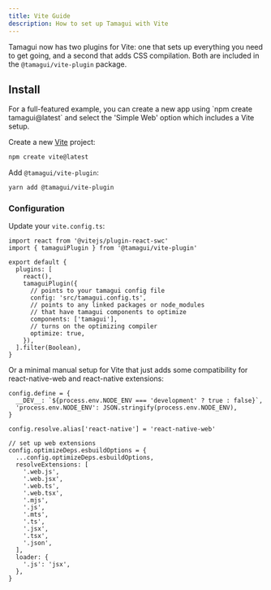 ```yaml
---
title: Vite Guide
description: How to set up Tamagui with Vite
---
```


Tamagui now has two plugins for Vite: one that sets up everything you need to get going, and a second that adds CSS compilation. Both are included in the `@tamagui/vite-plugin` package.

## Install

<Notice>
For a full-featured example, you can create a new app using `npm create tamagui@latest` and select the 'Simple Web' option which includes a Vite setup.
</Notice>

Create a new [Vite](https://vitejs.dev/guide/#scaffolding-your-first-vite-project) project:

```bash
npm create vite@latest
```

Add `@tamagui/vite-plugin`:

```bash
yarn add @tamagui/vite-plugin
```

### Configuration

Update your `vite.config.ts`:

```tsx fileName="vite.config.ts"
import react from '@vitejs/plugin-react-swc'
import { tamaguiPlugin } from '@tamagui/vite-plugin'

export default {
  plugins: [
    react(),
    tamaguiPlugin({
      // points to your tamagui config file
      config: 'src/tamagui.config.ts',
      // points to any linked packages or node_modules
      // that have tamagui components to optimize
      components: ['tamagui'],
      // turns on the optimizing compiler
      optimize: true,
    }),
  ].filter(Boolean),
}
```

Or a minimal manual setup for Vite that just adds some compatibility for react-native-web and react-native extensions:

```tsx showMore
config.define = {
  __DEV__: `${process.env.NODE_ENV === 'development' ? true : false}`,
  'process.env.NODE_ENV': JSON.stringify(process.env.NODE_ENV),
}

config.resolve.alias['react-native'] = 'react-native-web'

// set up web extensions
config.optimizeDeps.esbuildOptions = {
  ...config.optimizeDeps.esbuildOptions,
  resolveExtensions: [
    '.web.js',
    '.web.jsx',
    '.web.ts',
    '.web.tsx',
    '.mjs',
    '.js',
    '.mts',
    '.ts',
    '.jsx',
    '.tsx',
    '.json',
  ],
  loader: {
    '.js': 'jsx',
  },
}
```
